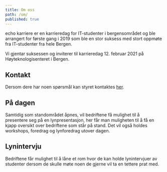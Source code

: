 ```yaml
---
title: Om oss
path: /om/
published: true
---
```


echo karriere er en karrieredag for IT-studenter i bergensområdet og ble arrangert
for første gang i 2019 som ble en stor suksess med stort oppmøte fra IT-studenter
fra hele Bergen.

Vi gjentar suksessen og inviterer til karrieredag 12. februar 2021 på
Høyteknologisenteret i Bergen.

## Kontakt

Dersom dere har noen spørsmål kan styret kontaktes [her](/kontakt-oss/).

## På dagen

Samtidig som standområdet åpnes, vil bedriftene få mulighet til å presentere
seg på en lynpresentasjon, her får man muligheten til å få en kjapp oversikt
over bedriftene som står på stand. Det vil også holdes workshops, foredrag
og lynforedrag utover dagen.

## Lynintervju

Bedriftene får mulighet til å låne et rom hvor de kan holde lynintervjuer
av studenter dersom de skulle møte noen de gjerne vil ta en tettere prat med.
